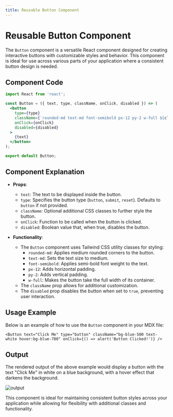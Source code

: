 ```yaml
---
title: Reusable Button Component
---
```


# Reusable Button Component

The `Button` component is a versatile React component designed for creating interactive buttons with customizable styles and behavior. This component is ideal for use across various parts of your application where a consistent button design is needed.

## Component Code

```jsx
import React from 'react';

const Button = ({ text, type, className, onClick, disabled }) => (
  <button
    type={type}
    className={`rounded-md text-md font-semibold px-12 py-2 w-full ${className}`}
    onClick={onClick}
    disabled={disabled}
  >
    {text}
  </button>
);

export default Button;
```

## Component Explanation

- **Props**:
  - `text`: The text to be displayed inside the button.
  - `type`: Specifies the button type (`button`, `submit`, `reset`). Defaults to `button` if not provided.
  - `className`: Optional additional CSS classes to further style the button.
  - `onClick`: Function to be called when the button is clicked.
  - `disabled`: Boolean value that, when true, disables the button.

- **Functionality**:
  - The `Button` component uses Tailwind CSS utility classes for styling:
    - `rounded-md`: Applies medium rounded corners to the button.
    - `text-md`: Sets the text size to medium.
    - `font-semibold`: Applies semi-bold font weight to the text.
    - `px-12`: Adds horizontal padding.
    - `py-2`: Adds vertical padding.
    - `w-full`: Makes the button take the full width of its container.
  - The `className` prop allows for additional customization.
  - The `disabled` prop disables the button when set to `true`, preventing user interaction.

## Usage Example

Below is an example of how to use the `Button` component in your MDX file:

```mdx
<Button text="Click Me" type="button" className="bg-blue-500 text-white hover:bg-blue-700" onClick={() => alert('Button Clicked!')} />
```

## Output

The rendered output of the above example would display a button with the text "Click Me" in white on a blue background, with a hover effect that darkens the background.

![output](/assets/button.png)

This component is ideal for maintaining consistent button styles across your application while allowing for flexibility with additional classes and functionality.
